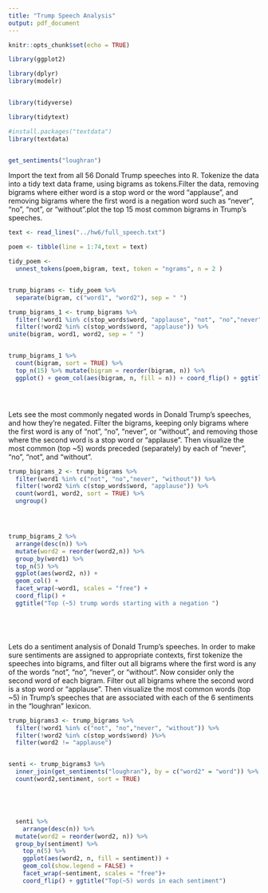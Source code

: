 ---
title: "Trump Speech Analysis"
output: pdf_document
---

```{r setup, include=FALSE}
knitr::opts_chunk$set(echo = TRUE)

library(ggplot2)

library(dplyr)
library(modelr)


library(tidyverse)

library(tidytext)

#install.packages("textdata")
library(textdata)


get_sentiments("loughran")


```


Import the text from all 56 Donald Trump speeches into R. Tokenize the data into a tidy text data frame,
using bigrams as tokens.Filter the data, removing bigrams where either word is a stop word or the word
“applause”, and removing bigrams where the first word is a negation word such as “never”, “no”, “not”, or
“without”.plot the top 15 most common bigrams in Trump’s speeches.
```{r cars}


text <- read_lines("../hw6/full_speech.txt")

poem <- tibble(line = 1:74,text = text)

tidy_poem <-
  unnest_tokens(poem,bigram, text, token = "ngrams", n = 2 )


trump_bigrams <- tidy_poem %>% 
  separate(bigram, c("word1", "word2"), sep = " ")

trump_bigrams_1 <- trump_bigrams %>%
  filter(!word1 %in% c(stop_words$word, "applause", "not", "no","never", "without")) %>%
  filter(!word2 %in% c(stop_words$word, "applause")) %>% 
unite(bigram, word1, word2, sep = " ")


trump_bigrams_1 %>% 
  count(bigram, sort = TRUE) %>% 
  top_n(15) %>% mutate(bigram = reorder(bigram, n)) %>%
  ggplot() + geom_col(aes(bigram, n, fill = n)) + coord_flip() + ggtitle("Top15 trump bigrams")





```

Lets see the most commonly negated words in Donald Trump’s speeches, and how they’re negated.
Filter the bigrams, keeping only bigrams where the first word is any of “not”, “no”, “never”, or “without”,
and removing those where the second word is a stop word or “applause”. Then visualize the most common
(top ~5) words preceded (separately) by each of “never”, “no”, “not”, and “without”.



```{r pressure, echo=FALSE}

trump_bigrams_2 <- trump_bigrams %>% 
  filter(word1 %in% c("not", "no","never", "without")) %>%
  filter(!word2 %in% c(stop_words$word, "applause")) %>%
  count(word1, word2, sort = TRUE) %>% 
  ungroup()




trump_bigrams_2 %>%
  arrange(desc(n)) %>%
  mutate(word2 = reorder(word2,n)) %>%
  group_by(word1) %>%
  top_n(5) %>% 
  ggplot(aes(word2, n)) +
  geom_col() +
  facet_wrap(~word1, scales = "free") +
  coord_flip() + 
  ggtitle("Top (~5) trump words starting with a negation ")






```

Lets do a sentiment analysis of Donald Trump’s speeches. In order to make sure sentiments are
assigned to appropriate contexts, first tokenize the speeches into bigrams, and filter out all bigrams where
the first word is any of the words “not”, “no”, “never”, or “without”.
Now consider only the second word of each bigram. Filter out all bigrams where the second word is a stop
word or “applause”. Then visualize the most common words (top ~5) in Trump’s speeches that are associated
with each of the 6 sentiments in the “loughran” lexicon.

```{r}



trump_bigrams3 <- trump_bigrams %>%
  filter(!word1 %in% c("not", "no","never", "without")) %>%
  filter(!word2 %in% c(stop_words$word) )%>%
  filter(word2 != "applause")


senti <- trump_bigrams3 %>%  
  inner_join(get_sentiments("loughran"), by = c("word2" = "word")) %>%
  count(word2,sentiment, sort = TRUE)





  senti %>%
    arrange(desc(n)) %>%
  mutate(word2 = reorder(word2, n)) %>%
  group_by(sentiment) %>%
    top_n(5) %>%
    ggplot(aes(word2, n, fill = sentiment)) + 
    geom_col(show.legend = FALSE) + 
    facet_wrap(~sentiment, scales = "free")+ 
    coord_flip() + ggtitle("Top(~5) words in each sentiment")
    




```

